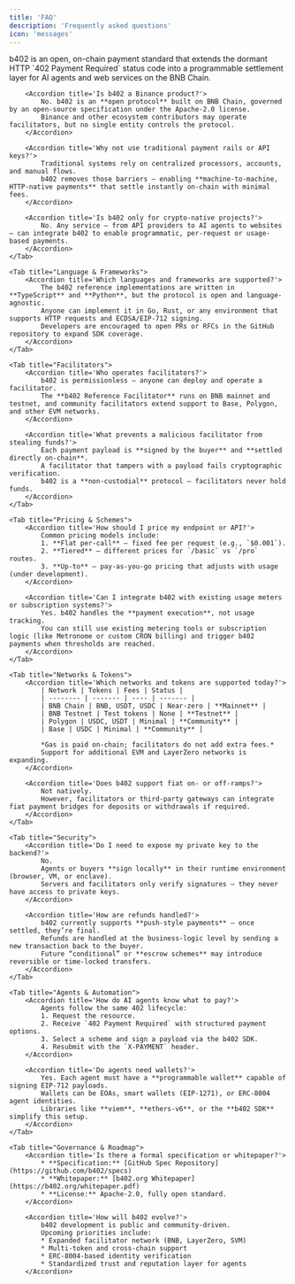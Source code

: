 ```yaml
---
title: 'FAQ'
description: 'Frequently asked questions'
icon: 'messages'
---
```


<Tabs>
    <Tab title="General">
        <Accordion title='What is b402 in a single sentence?'>
            b402 is an open, on-chain payment standard that extends the dormant HTTP `402 Payment Required` status code into a programmable settlement layer for AI agents and web services on the BNB Chain.
        </Accordion>

        <Accordion title='Is b402 a Binance product?'>
            No. b402 is an **open protocol** built on BNB Chain, governed by an open-source specification under the Apache-2.0 license.  
            Binance and other ecosystem contributors may operate facilitators, but no single entity controls the protocol.
        </Accordion>

        <Accordion title='Why not use traditional payment rails or API keys?'>
            Traditional systems rely on centralized processors, accounts, and manual flows.  
            b402 removes those barriers — enabling **machine-to-machine, HTTP-native payments** that settle instantly on-chain with minimal fees.
        </Accordion>

        <Accordion title='Is b402 only for crypto-native projects?'>
            No. Any service — from API providers to AI agents to websites — can integrate b402 to enable programmatic, per-request or usage-based payments.
        </Accordion>
    </Tab>

    <Tab title="Language & Frameworks">
        <Accordion title='Which languages and frameworks are supported?'>
            The b402 reference implementations are written in **TypeScript** and **Python**, but the protocol is open and language-agnostic.  
            Anyone can implement it in Go, Rust, or any environment that supports HTTP requests and ECDSA/EIP-712 signing.  
            Developers are encouraged to open PRs or RFCs in the GitHub repository to expand SDK coverage.
        </Accordion>
    </Tab>

    <Tab title="Facilitators">
        <Accordion title='Who operates facilitators?'>
            b402 is permissionless — anyone can deploy and operate a facilitator.  
            The **b402 Reference Facilitator** runs on BNB mainnet and testnet, and community facilitators extend support to Base, Polygon, and other EVM networks.
        </Accordion>

        <Accordion title='What prevents a malicious facilitator from stealing funds?'>
            Each payment payload is **signed by the buyer** and **settled directly on-chain**.  
            A facilitator that tampers with a payload fails cryptographic verification.  
            b402 is a **non-custodial** protocol — facilitators never hold funds.
        </Accordion>
    </Tab>

    <Tab title="Pricing & Schemes">
        <Accordion title='How should I price my endpoint or API?'>
            Common pricing models include:
            1. **Flat per-call** — fixed fee per request (e.g., `$0.001`).
            2. **Tiered** — different prices for `/basic` vs `/pro` routes.
            3. **Up-to** — pay-as-you-go pricing that adjusts with usage (under development).
        </Accordion>

        <Accordion title='Can I integrate b402 with existing usage meters or subscription systems?'>
            Yes. b402 handles the **payment execution**, not usage tracking.  
            You can still use existing metering tools or subscription logic (like Metronome or custom CRON billing) and trigger b402 payments when thresholds are reached.
        </Accordion>
    </Tab>

    <Tab title="Networks & Tokens">
        <Accordion title='Which networks and tokens are supported today?'>
            | Network | Tokens | Fees | Status |
            | -------- | ------- | ---- | ------- |
            | BNB Chain | BNB, USDT, USDC | Near-zero | **Mainnet** |
            | BNB Testnet | Test tokens | None | **Testnet** |
            | Polygon | USDC, USDT | Minimal | **Community** |
            | Base | USDC | Minimal | **Community** |

            *Gas is paid on-chain; facilitators do not add extra fees.*  
            Support for additional EVM and LayerZero networks is expanding.
        </Accordion>

        <Accordion title='Does b402 support fiat on- or off-ramps?'>
            Not natively.  
            However, facilitators or third-party gateways can integrate fiat payment bridges for deposits or withdrawals if required.
        </Accordion>
    </Tab>

    <Tab title="Security">
        <Accordion title='Do I need to expose my private key to the backend?'>
            No.  
            Agents or buyers **sign locally** in their runtime environment (browser, VM, or enclave).  
            Servers and facilitators only verify signatures — they never have access to private keys.
        </Accordion>

        <Accordion title='How are refunds handled?'>
            b402 currently supports **push-style payments** — once settled, they’re final.  
            Refunds are handled at the business-logic level by sending a new transaction back to the buyer.  
            Future “conditional” or **escrow schemes** may introduce reversible or time-locked transfers.
        </Accordion>
    </Tab>

    <Tab title="Agents & Automation">
        <Accordion title='How do AI agents know what to pay?'>
            Agents follow the same 402 lifecycle:
            1. Request the resource.  
            2. Receive `402 Payment Required` with structured payment options.  
            3. Select a scheme and sign a payload via the b402 SDK.  
            4. Resubmit with the `X-PAYMENT` header.
        </Accordion>

        <Accordion title='Do agents need wallets?'>
            Yes. Each agent must have a **programmable wallet** capable of signing EIP-712 payloads.  
            Wallets can be EOAs, smart wallets (EIP-1271), or ERC-8004 agent identities.  
            Libraries like **viem**, **ethers-v6**, or the **b402 SDK** simplify this setup.
        </Accordion>
    </Tab>

    <Tab title="Governance & Roadmap">
        <Accordion title='Is there a formal specification or whitepaper?'>
            * **Specification:** [GitHub Spec Repository](https://github.com/b402/specs)  
            * **Whitepaper:** [b402.org Whitepaper](https://b402.org/whitepaper.pdf)  
            * **License:** Apache-2.0, fully open standard.
        </Accordion>

        <Accordion title='How will b402 evolve?'>
            b402 development is public and community-driven.  
            Upcoming priorities include:
            * Expanded facilitator network (BNB, LayerZero, SVM)  
            * Multi-token and cross-chain support  
            * ERC-8004-based identity verification  
            * Standardized trust and reputation layer for agents
        </Accordion>
</Tab>
</Tabs>